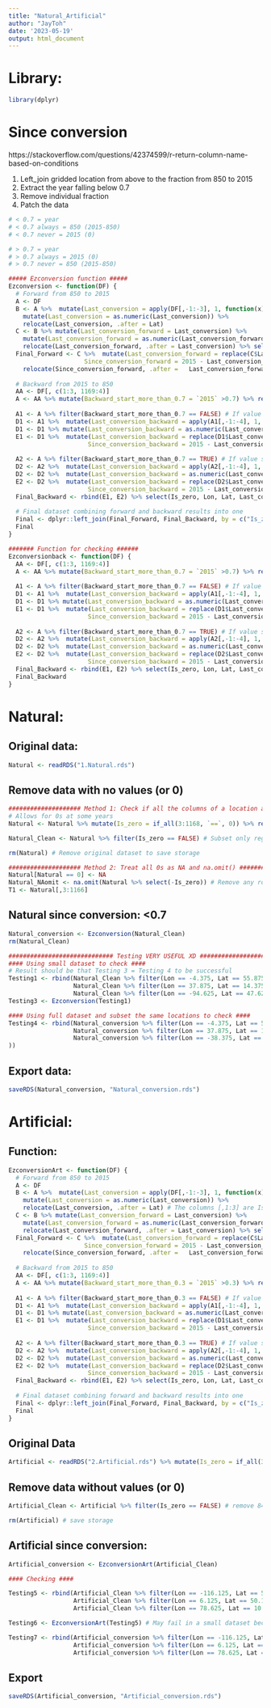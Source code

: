 ---
title: "Natural_Artificial"
author: "JayToh"
date: '2023-05-19'
output: html_document
---

# Library:
```{r}
library(dplyr)

```
# Since conversion
https://stackoverflow.com/questions/42374599/r-return-column-name-based-on-conditions

1. Left_join gridded location from above to the fraction from 850 to 2015
2. Extract the year falling below 0.7
3. Remove individual fraction 
4. Patch the data

```{r}
# < 0.7 = year
# < 0.7 always = 850 (2015-850)
# < 0.7 never = 2015 (0)

# > 0.7 = year
# > 0.7 always = 2015 (0)
# > 0.7 never = 850 (2015-850)

##### Ezconversion function #####
Ezconversion <- function(DF) {
  # Forward from 850 to 2015
  A <- DF
  B <- A %>%  mutate(Last_conversion = apply(DF[,-1:-3], 1, function(x) first(names(which(x <0.7))))) %>% 
    mutate(Last_conversion = as.numeric(Last_conversion)) %>% 
    relocate(Last_conversion, .after = Lat)
  C <- B %>% mutate(Last_conversion_forward = Last_conversion) %>% 
    mutate(Last_conversion_forward = as.numeric(Last_conversion_forward)) %>% 
    relocate(Last_conversion_forward, .after = Last_conversion) %>% select(-Last_conversion)
  Final_Forward <- C %>%  mutate(Last_conversion_forward = replace(C$Last_conversion_forward, is.na(C$Last_conversion_forward), 2015),
                     Since_conversion_forward = 2015 - Last_conversion_forward) %>% 
    relocate(Since_conversion_forward, .after =   Last_conversion_forward)
  
  # Backward from 2015 to 850
  AA <- DF[, c(1:3, 1169:4)] 
  A <- AA %>% mutate(Backward_start_more_than_0.7 = `2015` >0.7) %>% relocate(Backward_start_more_than_0.7)
  
  A1 <- A %>% filter(Backward_start_more_than_0.7 == FALSE) # If value starts with <0.7, then their first year exceeding 0.7 will be recorded
  D1 <- A1 %>%  mutate(Last_conversion_backward = apply(A1[,-1:-4], 1, function(x) first(names(which(x >0.7)))))
  D1 <- D1 %>% mutate(Last_conversion_backward = as.numeric(Last_conversion_backward)) %>% relocate(Last_conversion_backward)
  E1 <- D1 %>%  mutate(Last_conversion_backward = replace(D1$Last_conversion_backward, is.na(D1$Last_conversion_backward), 850),
                      Since_conversion_backward = 2015 - Last_conversion_backward) # If no values are >0.7, then it has always been converted
  
  A2 <- A %>% filter(Backward_start_more_than_0.7 == TRUE) # If value starts with >0.7, then their first year dropping below 0.7 will be recorded
  D2 <- A2 %>%  mutate(Last_conversion_backward = apply(A2[,-1:-4], 1, function(x) first(names(which(x <0.7))))) 
  D2 <- D2 %>%  mutate(Last_conversion_backward = as.numeric(Last_conversion_backward)) %>% relocate(Last_conversion_backward)
  E2 <- D2 %>%  mutate(Last_conversion_backward = replace(D2$Last_conversion_backward, is.na(D2$Last_conversion_backward), 2015),
                      Since_conversion_backward = 2015 - Last_conversion_backward)  # If no values are <0.7, then it has never been converted
  Final_Backward <- rbind(E1, E2) %>% select(Is_zero, Lon, Lat, Last_conversion_backward, Since_conversion_backward)
  
  # Final dataset combining forward and backward results into one
  Final <- dplyr::left_join(Final_Forward, Final_Backward, by = c("Is_zero" ,"Lon", "Lat")) %>% relocate(Last_conversion_backward, .after = Last_conversion_forward) %>% relocate(Since_conversion_backward, .after = Since_conversion_forward) 
  Final
}


```

```{r}
####### Function for checking ######
Ezconversionback <- function(DF) {
  AA <- DF[, c(1:3, 1169:4)] 
  A <- AA %>% mutate(Backward_start_more_than_0.7 = `2015` >0.7) %>% relocate(Backward_start_more_than_0.7)
  
  A1 <- A %>% filter(Backward_start_more_than_0.7 == FALSE) # If value starts with <0.7, then their first year exceeding 0.7 will be recorded
  D1 <- A1 %>%  mutate(Last_conversion_backward = apply(A1[,-1:-4], 1, function(x) first(names(which(x >0.7)))))
  D1 <- D1 %>% mutate(Last_conversion_backward = as.numeric(Last_conversion_backward)) %>% relocate(Last_conversion_backward)
  E1 <- D1 %>%  mutate(Last_conversion_backward = replace(D1$Last_conversion_backward, is.na(D1$Last_conversion_backward), 850),
                      Since_conversion_backward = 2015 - Last_conversion_backward)
  
  A2 <- A %>% filter(Backward_start_more_than_0.7 == TRUE) # If value starts with >0.7, then their first year dropping below 0.7 will be recorded
  D2 <- A2 %>%  mutate(Last_conversion_backward = apply(A2[,-1:-4], 1, function(x) first(names(which(x <0.7))))) 
  D2 <- D2 %>%  mutate(Last_conversion_backward = as.numeric(Last_conversion_backward)) %>% relocate(Last_conversion_backward)
  E2 <- D2 %>%  mutate(Last_conversion_backward = replace(D2$Last_conversion_backward, is.na(D2$Last_conversion_backward), 2015),
                      Since_conversion_backward = 2015 - Last_conversion_backward)  
  Final_Backward <- rbind(E1, E2) %>% select(Is_zero, Lon, Lat, Last_conversion_backward, Since_conversion_backward)
  Final_Backward
}
```


# Natural:
## Original data:
```{r}
Natural <- readRDS("1.Natural.rds")
```

## Remove data with no values (or 0)
```{r}
#################### Method 1: Check if all the columns of a location are equal to 0. If yes, TRUE. If not, FALSE  ####################
# Allows for 0s at some years
Natural <- Natural %>% mutate(Is_zero = if_all(3:1168, `==`, 0)) %>% relocate(Is_zero) # Columns with 0s across implies those locations have NA values

Natural_Clean <- Natural %>% filter(Is_zero == FALSE) # Subset only regions that have a non-NA values (or non-0 values), result is 247,630 observations, 1169 variables

rm(Natural) # Remove original dataset to save storage

#################### Method 2: Treat all 0s as NA and na.omit() ####################
Natural[Natural == 0] <- NA
Natural_NAomit <- na.omit(Natural %>% select(-Is_zero)) # Remove any rows with NA, result is 246,985 observations, 1168 variables
T1 <- Natural[,3:1166]
```

## Natural since conversion: <0.7
```{r}
Natural_conversion <- Ezconversion(Natural_Clean)
rm(Natural_Clean)

############################# Testing VERY USEFUL XD #############################
#### Using small dataset to check ####
# Result should be that Testing 3 = Testing 4 to be successful
Testing1 <- rbind(Natural_Clean %>% filter(Lon == -4.375, Lat == 55.875),
                  Natural_Clean %>% filter(Lon == 37.875, Lat == 14.375),
                  Natural_Clean %>% filter(Lon == -94.625, Lat == 47.625))
Testing3 <- Ezconversion(Testing1)

#### Using full dataset and subset the same locations to check ####
Testing4 <- rbind(Natural_conversion %>% filter(Lon == -4.375, Lat == 55.875),
                  Natural_conversion %>% filter(Lon == 37.875, Lat == 14.375),
                  Natural_conversion %>% filter(Lon == -38.375, Lat == -4.375
))

```

## Export data:
```{r}
saveRDS(Natural_conversion, "Natural_conversion.rds")
```

# Artificial:
## Function:
```{r}
EzconversionArt <- function(DF) {
  # Forward from 850 to 2015
  A <- DF
  B <- A %>%  mutate(Last_conversion = apply(DF[,-1:-3], 1, function(x) first(names(which(x > 0.3))))) %>% 
    mutate(Last_conversion = as.numeric(Last_conversion)) %>% 
    relocate(Last_conversion, .after = Lat) # The columns [,1:3] are Is_zero, Lon, and Lat. We want to start the function(x) after these columns. 
  C <- B %>% mutate(Last_conversion_forward = Last_conversion) %>% 
    mutate(Last_conversion_forward = as.numeric(Last_conversion_forward)) %>% 
    relocate(Last_conversion_forward, .after = Last_conversion) %>% select(-Last_conversion)
  Final_Forward <- C %>%  mutate(Last_conversion_forward = replace(C$Last_conversion_forward, is.na(C$Last_conversion_forward), 2015),
                     Since_conversion_forward = 2015 - Last_conversion_forward) %>% 
    relocate(Since_conversion_forward, .after =   Last_conversion_forward)
  
  # Backward from 2015 to 850
  AA <- DF[, c(1:3, 1169:4)] 
  A <- AA %>% mutate(Backward_start_more_than_0.3 = `2015` >0.3) %>% relocate(Backward_start_more_than_0.3)
  
  A1 <- A %>% filter(Backward_start_more_than_0.3 == FALSE) # If value starts with <0.3, then their first year exceeding 0.3 will be recorded
  D1 <- A1 %>%  mutate(Last_conversion_backward = apply(A1[,-1:-4], 1, function(x) first(names(which(x >0.3)))))
  D1 <- D1 %>% mutate(Last_conversion_backward = as.numeric(Last_conversion_backward)) %>% relocate(Last_conversion_backward)
  E1 <- D1 %>%  mutate(Last_conversion_backward = replace(D1$Last_conversion_backward, is.na(D1$Last_conversion_backward), 2015),
                      Since_conversion_backward = 2015 - Last_conversion_backward) # If no values >0.3, then it has never been converted
  
  A2 <- A %>% filter(Backward_start_more_than_0.3 == TRUE) # If value starts with >0.3, then their first year below 0.3 will be recorded
  D2 <- A2 %>%  mutate(Last_conversion_backward = apply(A2[,-1:-4], 1, function(x) first(names(which(x <0.3))))) 
  D2 <- D2 %>%  mutate(Last_conversion_backward = as.numeric(Last_conversion_backward)) %>% relocate(Last_conversion_backward)
  E2 <- D2 %>%  mutate(Last_conversion_backward = replace(D2$Last_conversion_backward, is.na(D2$Last_conversion_backward), 850),
                      Since_conversion_backward = 2015 - Last_conversion_backward) # If no values <0.3, it has always been converted
  Final_Backward <- rbind(E1, E2) %>% select(Is_zero, Lon, Lat, Last_conversion_backward, Since_conversion_backward)
  
  # Final dataset combining forward and backward results into one
  Final <- dplyr::left_join(Final_Forward, Final_Backward, by = c("Is_zero" ,"Lon", "Lat")) %>% relocate(Last_conversion_backward, .after = Last_conversion_forward) %>% relocate(Since_conversion_backward, .after = Since_conversion_forward) 
  Final
}
```


## Original Data
```{r}
Artificial <- readRDS("2.Artificial.rds") %>% mutate(Is_zero = if_all(3:1168, `==`, 0)) %>% relocate(Is_zero)
```

## Remove data without values (or 0)
```{r}
Artificial_Clean <- Artificial %>% filter(Is_zero == FALSE) # remove 84.34% of data

rm(Artificial) # save storage
```

## Artificial since conversion:
```{r}
Artificial_conversion <- EzconversionArt(Artificial_Clean)

#### Checking ####

Testing5 <- rbind(Artificial_Clean %>% filter(Lon == -116.125, Lat == 58.375),
                  Artificial_Clean %>% filter(Lon == 6.125, Lat == 50.125),
                  Artificial_Clean %>% filter(Lon == 78.625, Lat == 10.625)) 

Testing6 <- EzconversionArt(Testing5) # May fail in a small dataset because you need values in 2015 that are smaller and larger than 0.3. If one is absent, then the function will cause an error!

Testing7 <- rbind(Artificial_conversion %>% filter(Lon == -116.125, Lat == 58.375),
                  Artificial_conversion %>% filter(Lon == 6.125, Lat == 50.125),
                  Artificial_conversion %>% filter(Lon == 78.625, Lat == 10.625))


```


## Export
```{r}
saveRDS(Artificial_conversion, "Artificial_conversion.rds")
  ```

